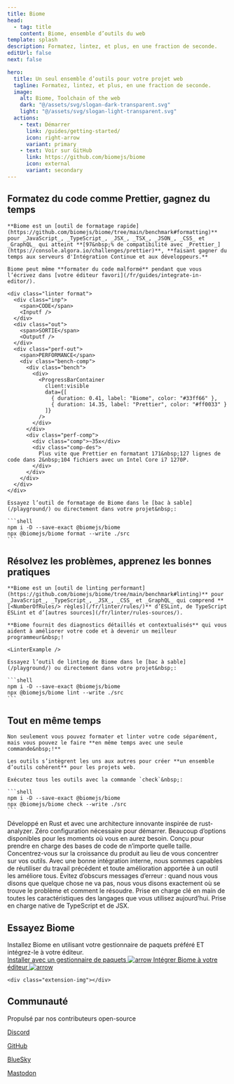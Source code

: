 ```yaml
---
title: Biome
head:
  - tag: title
    content: Biome, ensemble d’outils du web
template: splash
description: Formatez, lintez, et plus, en une fraction de seconde.
editUrl: false
next: false

hero:
  title: Un seul ensemble d’outils pour votre projet web
  tagline: Formatez, lintez, et plus, en une fraction de seconde.
  image:
    alt: Biome, Toolchain of the web
    dark: "@/assets/svg/slogan-dark-transparent.svg"
    light: "@/assets/svg/slogan-light-transparent.svg"
  actions:
    - text: Démarrer
      link: /guides/getting-started/
      icon: right-arrow
      variant: primary
    - text: Voir sur GitHub
      link: https://github.com/biomejs/biome
      icon: external
      variant: secondary
---
```



<div class="gradient"></div>
<div class="grid"></div>


<div class="hero-code">
    <h2 class="head">Formatez du code comme Prettier, gagnez du temps</h2>

    **Biome est un [outil de formatage rapide](https://github.com/biomejs/biome/tree/main/benchmark#formatting)** pour _JavaScript_, _TypeScript_, _JSX_, _TSX_, _JSON_, _CSS_ et _GraphQL_ qui atteint **[97&nbsp;% de compatibilité avec _Prettier_](https://console.algora.io/challenges/prettier)**, **faisant gagner du temps aux serveurs d'Intégration Continue et aux développeurs.**

    Biome peut même **formater du code malformé** pendant que vous l’écrivez dans [votre éditeur favori](/fr/guides/integrate-in-editor/).

    <div class="linter format">
      <div class="inp">
        <span>CODE</span>
        <Inputf />
      </div>
      <div class="out">
        <span>SORTIE</span>
        <Outputf />
      </div>
      <div class="perf-out">
        <span>PERFORMANCE</span>
        <div class="bench-comp">
          <div class="bench">
            <div>
              <ProgressBarContainer
                client:visible
                data={[
                  { duration: 0.41, label: "Biome", color: "#33ff66" },
                  { duration: 14.35, label: "Prettier", color: "#ff0033" }
                ]}
              />
            </div>
          </div>
          <div class="perf-comp">
            <div class="comp">~35x</div>
            <div class="comp-des">
              Plus vite que Prettier en formatant 171&nbsp;127 lignes de code dans 2&nbsp;104 fichiers avec un Intel Core i7 1270P.
            </div>
          </div>
        </div>
      </div>
    </div>

    Essayez l’outil de formatage de Biome dans le [bac à sable](/playground/) ou directement dans votre projet&nbsp;:

    ```shell
    npm i -D --save-exact @biomejs/biome
    npx @biomejs/biome format --write ./src
    ```
</div>


<div class="hero-code">
    <h2 class="head">Résolvez les problèmes, apprenez les bonnes pratiques</h2>

    **Biome est un [outil de linting performant](https://github.com/biomejs/biome/tree/main/benchmark#linting)** pour _JavaScript_, _TypeScript_, _JSX_, _CSS_ et _GraphQL_ qui comprend **[<NumberOfRules/> règles](/fr/linter/rules/)** d’ESLint, de TypeScript ESLint et d’[autres sources](/fr/linter/rules-sources/).

    **Biome fournit des diagnostics détaillés et contextualisés** qui vous aident à améliorer votre code et à devenir un meilleur programmeur&nbsp;!

    <LinterExample />

    Essayez l’outil de linting de Biome dans le [bac à sable](/playground/) ou directement dans votre projet&nbsp;:

    ```shell
    npm i -D --save-exact @biomejs/biome
    npx @biomejs/biome lint --write ./src
    ```

</div>


<div class="hero-code">
    <h2 class="head">Tout en même temps</h2>

    Non seulement vous pouvez formater et linter votre code séparément, mais vous pouvez le faire **en même temps avec une seule commande&nbsp;!**

    Les outils s’intègrent les uns aux autres pour créer **un ensemble d’outils cohérent** pour les projets web.

    Exécutez tous les outils avec la commande `check`&nbsp;:

    ```shell
    npm i -D --save-exact @biomejs/biome
    npx @biomejs/biome check --write ./src
    ```

</div>



<div class="card-cnt">

<CardGrid>
    <Card title="Rapide" icon="rocket">
      Développé en Rust et avec une architecture innovante inspirée de rust-analyzer.
    </Card>
    <Card title="Simple" icon="pencil">
      Zéro configuration nécessaire pour démarrer. Beaucoup d’options disponibles
      pour les moments où vous en aurez besoin.
    </Card>
    <Card title="Évolutif" icon="random">
      Conçu pour prendre en charge des bases de code de n’importe quelle taille.
      Concentrez-vous sur la croissance du produit au lieu de vous concentrer sur vos outils.
    </Card>
    <Card title="Optimisé" icon="setting">
      Avec une bonne intégration interne, nous sommes capables de réutiliser du travail précédent et toute amélioration apportée à un outil les améliore tous.
    </Card>
    <Card title="Pratique & instructif" icon="information">
      Évitez d’obscurs messages d’erreur&nbsp;: quand nous vous disons que quelque chose ne va pas, nous vous disons exactement où se trouve le problème et comment le résoudre.
    </Card>
    <Card title="Batteries incluses" icon="add-document">
      Prise en charge clé en main de toutes les caractéristiques des langages que vous utilisez aujourd’hui. Prise en charge native de TypeScript et de JSX.
    </Card>
  </CardGrid>
</div>
<div class="installation-body">
  <div class="installation">
    <div class="installation-left">
      <h2 class="head">Essayez Biome</h2>
      <div class="installation-description">
        Installez Biome en utilisant votre gestionnaire de paquets préféré ET intégrez-le à votre éditeur.
      </div>
      <a class="installation-biome" href="/fr/guides/getting-started/#installation">
        Installer avec un gestionnaire de paquets
        <Image src={arrow} alt="arrow" />
      </a>
      <a
        href="/fr/guides/integrate-in-editor/"
        class="installation-extension"
      >
        Intégrer Biome à votre éditeur
        <Image src={arrow} alt="arrow" />
      </a>
    </div>

    <div class="extension-img"></div>

  </div>
</div>

<div class="community">
  <div class="community-grid"></div>
  <h2 class="head">Communauté</h2>
  <div class="community-connect">
    <div class="community-description">
      Propulsé par nos contributeurs open-source
    </div>
    <div class="community-links">
      <a href="https://biomejs.dev/chat" class="discord">
        <Icon name="discord" />
        <p>Discord</p>
      </a>
      <a href="https://github.com/biomejs/biome" class="github">
        <Icon name="github" />
        <p>GitHub</p>
      </a>
      <a href="https://bsky.app/profile/biomejs.dev" class="blueSky">
          <Icon name="blueSky" />
          <p>BlueSky</p>
      </a>
      <a href="https://fosstodon.org/@biomejs" class="mastodon">
        <Icon name="mastodon" />
        <p>Mastodon</p>
      </a>
    </div>
  </div>
  <div class="connect">
    <Community />
  </div>
</div>

<Sponsors title="Sponsors" />

<Netlify />
